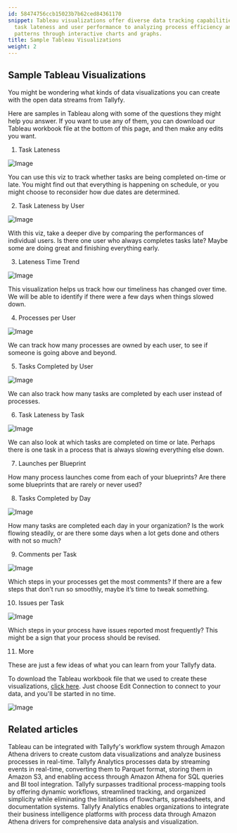 ```yaml
---
id: 58474756ccb15023b7b62ced84361170
snippet: Tableau visualizations offer diverse data tracking capabilities, from monitoring
  task lateness and user performance to analyzing process efficiency and workflow
  patterns through interactive charts and graphs.
title: Sample Tableau Visualizations
weight: 2
---
```


## Sample Tableau Visualizations

You might be wondering what kinds of data visualizations you can create with the open data streams from Tallyfy.

Here are samples in Tableau along with some of the questions they might help you answer. If you want to use any of them, you can download our Tableau workbook file at the bottom of this page, and then make any edits you want.

1. Task Lateness

![Image](https://screenshots.tallyfy.com/tableau-samples-1.jpg)

You can use this viz to track whether tasks are being completed on-time or late. You might find out that everything is happening on schedule, or you might choose to reconsider how due dates are determined.

2. Task Lateness by User

![Image](https://screenshots.tallyfy.com/tableau-samples-2.jpg)

With this viz, take a deeper dive by comparing the performances of individual users. Is there one user who always completes tasks late? Maybe some are doing great and finishing everything early.

3. Lateness Time Trend

![Image](https://screenshots.tallyfy.com/tableau-samples-3.jpg)

This visualization helps us track how our timeliness has changed over time. We will be able to identify if there were a few days when things slowed down.

4. Processes per User

![Image](https://screenshots.tallyfy.com/tableau-samples-4.jpg)

We can track how many processes are owned by each user, to see if someone is going above and beyond.

5. Tasks Completed by User

![Image](https://screenshots.tallyfy.com/tableau-samples-5.jpg)

We can also track how many tasks are completed by each user instead of processes.

6. Task Lateness by Task

![Image](https://screenshots.tallyfy.com/tableau-samples-6.jpg)

We can also look at which tasks are completed on time or late. Perhaps there is one task in a process that is always slowing everything else down.

7. Launches per Blueprint

How many process launches come from each of your blueprints? Are there some blueprints that are rarely or never used?

8. Tasks Completed by Day

![Image](https://screenshots.tallyfy.com/tableau-samples-7.jpg)

How many tasks are completed each day in your organization? Is the work flowing steadily, or are there some days when a lot gets done and others with not so much?

9. Comments per Task

![Image](https://screenshots.tallyfy.com/tableau-samples-8.jpg)

Which steps in your processes get the most comments? If there are a few steps that don’t run so smoothly, maybe it’s time to tweak something.

10. Issues per Task

![Image](https://screenshots.tallyfy.com/tableau-samples-9.jpg)

Which steps in your process have issues reported most frequently? This might be a sign that your process should be revised.

11. More

These are just a few ideas of what you can learn from your Tallyfy data.

To download the Tableau workbook file that we used to create these visualizations, [click here](https://screenshots.tallyfy.com/SAMPLE-WORKBOOK---Athena.zip). Just choose Edit Connection to connect to your data, and you'll be started in no time.

![Image](https://screenshots.tallyfy.com/tableau-samples-10.jpg)


## Related articles
<CardGrid>
<LinkTitleCard header="<b>Analytics > Tableau</b>" href="/products/pro/integrations/analytics/tableau/" > Tableau can be integrated with Tallyfy's workflow system through Amazon Athena drivers to create custom data visualizations and analyze business processes in real-time. </LinkTitleCard>
<LinkTitleCard header="<b>Analytics > How Tallyfy Analytics works</b>" href="/products/pro/integrations/analytics/how-does-tallyfy-analytics-process-my-data/" > Tallyfy Analytics processes data by streaming events in real-time, converting them to Parquet format, storing them in Amazon S3, and enabling access through Amazon Athena for SQL queries and BI tool integration. </LinkTitleCard>
<LinkTitleCard header="<b>Tracking And Tasks > Comparison with flowcharts and spreadsheets</b>" href="/products/pro/tracking-and-tasks/can-i-build-a-flowchart-in-tallyfy/" > Tallyfy surpasses traditional process-mapping tools by offering dynamic workflows, streamlined tracking, and organized simplicity while eliminating the limitations of flowcharts, spreadsheets, and documentation systems. </LinkTitleCard>
<LinkTitleCard header="<b>Integrations > Tallyfy Analytics</b>" href="/products/pro/integrations/analytics/" > Tallyfy Analytics enables organizations to integrate their business intelligence platforms with process data through Amazon Athena drivers for comprehensive data analysis and visualization. </LinkTitleCard>
</CardGrid>